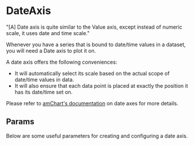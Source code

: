 
<Meta title="Documentation/Chart Components/Subcomponents/Axes/DateAxis" component={DateAxis} />

# DateAxis

<Description of={DateAxis} />

"[A] Date axis is quite similar to the Value axis, except instead of numeric scale, it uses date and time scale."

Whenever you have a series that is bound to date/time values in a dataset, you will need a Date axis to plot it on.

A date axis offers the following conveniences:

- It will automatically select its scale based on the actual scope of date/time values in data.
- It will also ensure that each data point is placed at exactly the position it has its date/time set on.

Please refer to [amChart's documentation](https://www.amcharts.com/docs/v4/concepts/axes/date-axis/) on date axes for more details.

## Params

Below are some useful parameters for creating and configuring a date axis.

<Props of={DateAxis} />
